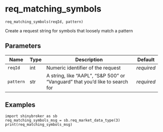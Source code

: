 # req_matching_symbols { #shinybroker.req_matching_symbols }

`req_matching_symbols(reqId, pattern)`

Create a request string for symbols that loosely match a pattern

## Parameters

| Name      | Type   | Description                                                                  | Default    |
|-----------|--------|------------------------------------------------------------------------------|------------|
| `reqId`   | int    | Numeric identifier of the request                                            | _required_ |
| `pattern` | str    | A string, like "AAPL", "S&P 500" or "Vanguard" that you'd like to search for | _required_ |

## Examples

```
import shinybroker as sb
req_matching_symbols_msg = sb.req_market_data_type(3)
print(req_matching_symbols_msg)
```